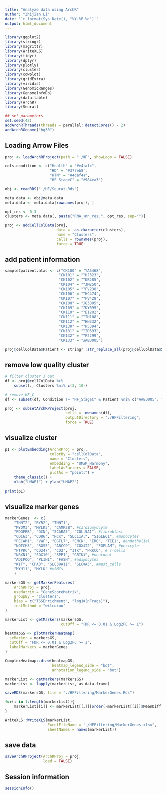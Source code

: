```yaml
---
title: "Analyze data using ArchR"
author: "Zhijian Li"
date: '`r format(Sys.Date(), "%Y-%B-%d")`'
output: html_document
---
```


```r
library(ggplot2)
library(stringr)
library(magrittr)
library(WriteXLS)
library(tidyr)
library(dplyr)
library(plotly)
library(cluster)
library(cowplot)
library(gridExtra)
library(viridis)
library(GenomicRanges)
library(GenomeInfoDb)
library(data.table)
library(ArchR)
library(Seurat)
```

```r
## set parameters
set.seed(42)
addArchRThreads(threads = parallel::detectCores() - 2)
addArchRGenome("hg38")
```

## Loading Arrow Files
```r
proj <- loadArchRProject(path = "./HF", showLogo = FALSE)

cols.condition <- c("Health" = "#e41a1c", 
                    "HD" = "#377eb8", 
                    "HTN" = "#4daf4a",
                    "HF_StageC" = "#984ea3")

obj <- readRDS("./HF/Seurat.Rds")

meta.data <- obj@meta.data
meta.data <- meta.data[rownames(proj), ]

opt_res <- 0.3
clusters <- meta.data[, paste("RNA_snn_res.", opt_res, sep="")]

proj <- addCellColData(proj, 
                       data =  as.character(clusters), 
                       name = "Clusters", 
                       cells = rownames(proj), 
                       force = TRUE)
```
## add patient information
```r
sample2patient.atac <- c("CK100" = "YA5468",
                        "CK101" = "YHJ323",
                        "CK102" = "YKB285",
                        "CK104" = "YJM250",
                        "CK105" = "YFV238",
                        "CK106" = "YHC474",
                        "CK107" = "YFV428",
                        "CK108" = "XG3005",
                        "CK109" = "ZKY095",
                        "CK110" = "YEI202",
                        "CK111" = "YIH108",
                        "CK112" = "YHN332",
                        "CK130" = "YH5394",
                        "CK131" = "YID393",
                        "CK132" = "YF2299",
                        "CK133" = "AABD005")

proj@cellColData$Patient <- stringr::str_replace_all(proj@cellColData$Sample, sample2patient.atac)
```


## remove low quality cluster
```r
# filter cluster 3 out
df <- proj@cellColData %>%
    subset(., Clusters %ni% c(3, 10))

# remove HF_C
df <- subset(df, Condition != "HF_StageC" & Patient %ni% c("AABD005", "YIH108"))

proj <- subsetArchRProject(proj, 
                           cells = rownames(df),
                           outputDirectory = "./HFFiltering",
                           force = TRUE)
```


## visualize cluster
```r
p1 <- plotEmbedding(ArchRProj = proj, 
                    colorBy = "cellColData", 
                    name = "Clusters", 
                    embedding = "UMAP_Harmony",
                    labelAsFactors = FALSE,
                    plotAs = "points") +
    theme_classic() +
    xlab("UMAP1") + ylab("UMAP2")
    
print(p1)
```


## visualize marker genes
```r
markerGenes  <- c(
    "TNNT2", "RYR2", "TNNT1", 
    "MYOM3", "MYLK3", "CAMK2B", #cardiomyocyte
    "PDGFRB", "DCN", "SCARA5", "COL15A1", #fibroblast
    "CD163", "CD86", "HCK", "SLC11A1", "SIGLEC1", #monocytes
    "PECAM1", "VWF", "EGFL7", "EMCN", "ERG", "TIE1", #endothelial
    "NOTCH3", "RGS5", "ABCC9", "COX4I2", "EGFLAM", #pericyte
    "PTPRC", "CD247", "CD2", "ITK", "PRKCQ", # T-cells
    "NRXN1", "SOX10", "SPP1", "GRIK3", #neuronal
    "ADIPOQ", "PLIN1", "FASN", #adipocytes
    "KIT", "CPA3", "SLC38A11", "SLC8A3", #mast_cells
    "MYH11", "MYLK" #vSMCs
    )

markersGS <- getMarkerFeatures(
    ArchRProj = proj,
    useMatrix = "GeneScoreMatrix",
    groupBy = "Clusters",
    bias = c("TSSEnrichment", "log10(nFrags)"),
    testMethod = "wilcoxon"
)

markerList <- getMarkers(markersGS,
                         cutOff = "FDR <= 0.01 & Log2FC >= 1")

heatmapGS <- plotMarkerHeatmap(
  seMarker = markersGS,
  cutOff = "FDR <= 0.01 & Log2FC >= 1",
  labelMarkers = markerGenes
)

ComplexHeatmap::draw(heatmapGS,
                     heatmap_legend_side = "bot",
                     annotation_legend_side = "bot")

markerList <- getMarkers(markersGS)
markerList <- lapply(markerList, as.data.frame)

saveRDS(markersGS, file = "./HFFiltering/MarkerGenes.Rds")

for(i in 1:length(markerList)){
    markerList[[i]] <- markerList[[i]][order(-markerList[[i]]$MeanDiff), ]
}

WriteXLS::WriteXLS(markerList,
                   ExcelFileName = "./HFFiltering/MarkerGenes.xlsx",
                   SheetNames = names(markerList))
```


## save data
```r
saveArchRProject(ArchRProj = proj, 
                 load = FALSE)
```

## Session information
```r
sessionInfo()
```

